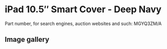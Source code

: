 
# iPad 10.5″ Smart Cover - Deep Navy

Part number, for search engines, auction websites and such: MGYQ3ZM/A

## Image gallery

<div style={{ width: '100%', maxWidth: '768px' }}>
<GalleryComponent
    images={[
      {
        original: "/everysource/MGYQ3.webp",
        thumbnail: "/everypreview/MGYQ3.webp",
      }
    ]}
  />
</div>